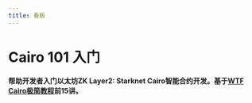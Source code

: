 ```yaml
---
title: 看板
---
```


# Cairo 101 入门

**帮助开发者入门以太坊ZK Layer2: Starknet Cairo智能合约开发。基于[WTF Cairo极简教程](https://github.com/WTFAcademy/WTF-Cairo)前15讲。**

